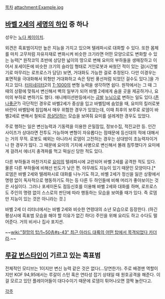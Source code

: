 [[목차]]
attachment:Example.jpg
== [[바벨 2세]]의 [[세명의 하인]] 중 하나 ==
성우는 [[노다 케이이치]].

외견은 흑표범이지만 높은 지능을 가지고 있으며 텔레파시로 대화할 수 있다. 또한 몸체를 마치 고무처럼 자유자재로 변화시켜 비슷한 크기라면 어떤 모양으로도 변화할 수 있는 능력[* 원작코믹 초반에 상당한 넓이의 땅으로 변해 요미의 부하들을 생매장하고 이어서 포세이돈에 비슷한 크기의 슬라임 형태로 거인로봇과 싸웠던 적이 있는 걸(시간벌기로 마무리는 로프로스가 담당) 보면, 거대화도 가능한 걸로 추정된다. 다만 이경우는 표면적을 극대화해서 외형만 거대화하고 속은 텅빈 풍선처럼 되었던 걸수도 있다.]을 가지고 있다. [[터미네이터]]2의 [[T-1000]]의 변형 능력을 생각하면 쉽다. 원작에서는 그 때 그 때의 상황에 맞춰서 변신해서 벽의 일부가 되어 바벨 2세에게 숨을 곳을 제공하거나, 요미의 부하로 변하기도 했다. 애니메이션판등에서는 [[금발]] [[누님]]으로 변하는 일도 있다.([[존나좋군]]?)
극단적인 경우로 바벨2세가 중상을 입고 바벨탑에 숨었을 때, 요미의 킬러로봇 바란이 바벨탑에 침입해서 매우 위험한 경우가 있었는데, 이때 최후의 보루로 로뎀이 바벨2세로 변해서 철퇴로 [[끔살]]당하는 모습을 보여줘 요미를 설레게한 경우도 있었다.

주로 행하는 일은 변신능력과 기동력을 이용한 은밀잠입, 정보수집, 적진교란 등. 인간 사이즈가 상대라면 전투도 가능하며 변형이 자유롭다는 점때문에 등신대의 적에 대해서는 거의 무적. 로봇도 예외는 아니라서 로뎀이 고전하는 경우는 상대방이 초능력자이거나 한 경우가 많다. 그 때문에 요미의 기지에 사병으로 변신해서 몰래 침투했다가 요미에게 걸려서 에너지 충격파를 먹고 떡실신 당한 적도 있다.

다른 부하들과 마찬가지로 [[요미]]의 텔레파시에 교란되어 바벨 2세를 공격한 적도 있다. 물론 다른 부하들에 비해선 빈도가 낮은 편. 아무래도 지능이 있기 때문인 모양이다.[* 로뎀은 바벨 2세와 텔레파시로 대화를 나누기도 하고, 바벨 2세가 정신을 잃은 상황에서 명령 없이 독자적으로 행동하기도 하는 등 다른 두 하인들에 비해 머리가 좋아보이는 것은 사실이다. 그러나 포세이돈도 점등신호를 이용해 바벨 2세와 대화를 하며, 로프로스도 주인의 명령 없이 스스로의 판단에 따라 행동하는 모습을 보여줄 때가 있다. 즉 로뎀만 지능이 있는 것은 아니라는 것.]

바벨 2세 더 리터너에서는 바벨 2세와 비슷한 연령대의 소년 모습으로 등장한다. (하긴 평상시에 흑표범 모습을 해야 할 이유가 없긴 하다) 주인을 위해 요리도 하고 수다도 떨어준다. 거의 비서나 집사 포지션.

~~[[wiki:"절망의 탑/1~50층#s-43" 최근 아라드 대륙의 어떤 탑에서 목격되었다 카더라]].~~

== [[루갈 번스타인]]이 기르고 있는 흑표범 ==
전체적인 모티브는 1이지만 변신 능력 같은 것은 없다(...당연한가). 주로 배경맨 역할이지만 KOF 94,95에서는 루갈이 스턴 혹은 연타성 잡기 상태일 때 원호공격을 해준다. 이걸 모르고 있던 플레이어들이 대다수이기 때문에 로뎀이 튀어나오면 깜짝 놀란다고.

[[각주]]
